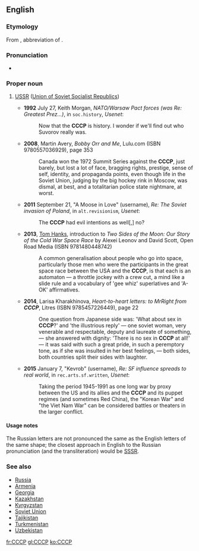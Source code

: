 {{xsee|[[СССР]] ''(Cyrillic alphabet)''}}
==English==

===Etymology===
From {{etyl|ru|en}} {{m|ru|СССР}}, abbreviation of {{m|ru|Сою́з Сове́тских Социалисти́ческих Респу́блик|gloss=The Union of Soviet Socialist Republics}}.

===Pronunciation===
* {{IPA|/sa.sa.sa.raː/|lang=en}}

===Proper noun===
{{en-proper noun}}

# {{lb|en|nonstandard}} [[USSR]] ([[Union of Soviet Socialist Republics]])
#* '''1992''' July 27, Keith Morgan, ''NATO/Warsaw Pact forces (was Re: Greatest Prez...)'', in <tt>soc.history</tt>, ''Usenet'':
#*: Now that the '''CCCP''' is history. I wonder if we'll find out who Suvorov really was.
#* '''2008''', Martin Avery, ''Bobby Orr and Me'', Lulu.com (ISBN 9780557036929), page 353
#*: Canada won the 1972 Summit Series against the '''CCCP''', just barely, but lost a lot of face, bragging rights, prestige, sense of self, identity, and propaganda points, even though life in the Soviet Union, judging by the big hockey rink in Moscow, was dismal, at best, and a totalitarian police state nightmare, at worst.
#* '''2011''' September 21, "A Moose in Love" (username), ''Re: The Soviet invasion of Poland'', in <tt>alt.revisionism</tt>, ''Usenet'':
#*: The '''CCCP''' had evil intentions as well[,] no?
#* '''2013''', [[w:Tom Hanks|Tom Hanks]], introduction to ''Two Sides of the Moon: Our Story of the Cold War Space Race'' by Alexei Leonov and David Scott, Open Road Media (ISBN 9781480448742)
#*: A common generalisation about people who go into space, particularly those men who were the participants in the great space race between the USA and the '''CCCP''', is that each is an automaton — a throttle jockey with a crew cut, a mind like a slide rule and a vocabulary of 'gee whiz' superlatives and 'A-OK' affirmatives.
#* '''2014''', Larisa Kharakhinova, ''Heart-to-heart letters: to MrRight from '''CCCP''''', Litres (ISBN 9785457226449), page 22
#*: One question from Japanese side was: 'What about sex in '''CCCP'''?' and 'the illustrious reply' — one soviet woman, very venerable and respectable, deputy and laureate of something, — she answered with dignity: 'There is no sex in '''CCCP''' at all!' — it was said with such a great pride, in such a peremptory tone, as if she was insulted in her best feelings, — both sides, both countries split their sides with laughter.
#* '''2015''' January 7, "Kevrob" (username), ''Re: SF influence spreads to real world'', in <tt>rec.arts.sf.written</tt>, ''Usenet'':
#*: Taking the period 1945-1991 as one long war by proxy between the US and its allies and the '''CCCP''' and its puppet regimes (and sometimes Red China), the "Korean War" and "the Viet Nam War" can be considered battles or theaters in the larger conflict.

====Usage notes====
The Russian letters are not pronounced the same as the English letters of the same shape; the closest approach in English to the Russian pronunciation (and the transliteration) would be [[SSSR]].

===See also===
* [[Russia]]
* [[Armenia]]
* [[Georgia]]
* [[Kazakhstan]]
* [[Kyrgyzstan]]
* [[Soviet Union]]
* [[Tajikistan]]
* [[Turkmenistan]]
* [[Uzbekistan]]

[[fr:CCCP]]
[[gl:CCCP]]
[[ko:CCCP]]